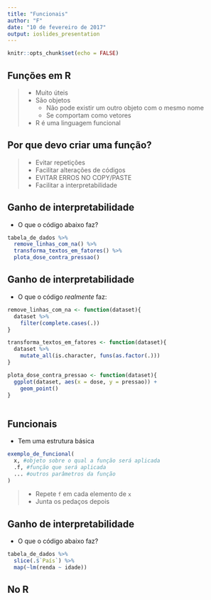 ```yaml
---
title: "Funcionais"
author: "F"
date: "10 de fevereiro de 2017"
output: ioslides_presentation
---
```


```r
knitr::opts_chunk$set(echo = FALSE)
```

## Funções em R

> - Muito úteis
> - São objetos
>     - Não pode existir um outro objeto com o mesmo nome
>     - Se comportam como vetores
> - R é uma linguagem funcional

## Por que devo criar uma função?

> - Evitar repetições
> - Facilitar alterações de códigos
> - EVITAR ERROS NO COPY/PASTE
> - Facilitar a interpretabilidade

## Ganho de interpretabilidade

- O que o código abaixo faz?

```r

tabela_de_dados %>% 
  remove_linhas_com_na() %>% 
  transforma_textos_em_fatores() %>% 
  plota_dose_contra_pressao()

```

## Ganho de interpretabilidade

- O que o código _realmente_ faz:

```r

remove_linhas_com_na <- function(dataset){
  dataset %>% 
    filter(complete.cases(.))
}

transforma_textos_em_fatores <- function(dataset){
  dataset %>% 
    mutate_all(is.character, funs(as.factor(.)))
}

plota_dose_contra_pressao <- function(dataset){
  ggplot(dataset, aes(x = dose, y = pressao)) +
    geom_point()
}
 
```

## Funcionais

- Tem uma estrutura básica
```r

exemplo_de_funcional(
  x, #objeto sobre o qual a função será aplicada
  .f, #função que será aplicada
  ... #outros parâmetros da função
)

```

>- Repete `f` em cada elemento de `x`
>- Junta os pedaços depois

## Ganho de interpretabilidade

- O que o código abaixo faz?

```r

tabela_de_dados %>% 
  slice(.$`País`) %>% 
  map(~lm(renda ~ idade))

```

## No R




